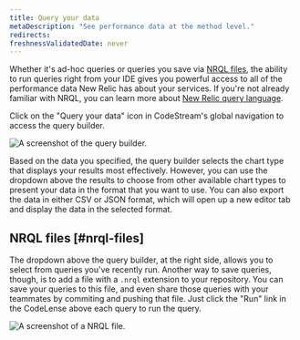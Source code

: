 ```yaml
---
title: Query your data
metaDescription: "See performance data at the method level."
redirects:
freshnessValidatedDate: never
---
```




Whether it's ad-hoc queries or queries you save via [NRQL files](#nrql-files), the ability to run queries right from your IDE gives you powerful access to all of the performance data New Relic has about your services. If you're not already familiar with NRQL, you can learn more about [New Relic query language](/docs/nrql/get-started/introduction-nrql-new-relics-query-language).

Click on the "Query your data" icon in CodeStream's global navigation to access the query builder.

<img
  title="Query your data."
  alt="A screenshot of the query builder."
  src={codestreamQueryBuilder}
/>

Based on the data you specified, the query builder selects the chart type that displays your results most effectively. However, you can use the dropdown above the results to choose from other available chart types to present your data in the format that you want to use. You can also export the data in either CSV or JSON format, which will open up a new editor tab and display the data in the selected format.

## NRQL files [#nrql-files]

The dropdown above the query builder, at the right side, allows you to select from queries you've recently run. Another way to save queries, though, is to add a file with a `.nrql` extension to your repository. You can save your queries to this file, and even share those queries with your teammates by commiting and pushing that file. Just click the "Run" link in the CodeLense above each query to run the query.

<img
  title="NRQL file."
  alt="A screenshot of a NRQL file."
  src={codestreamNRQLFile}
/>
